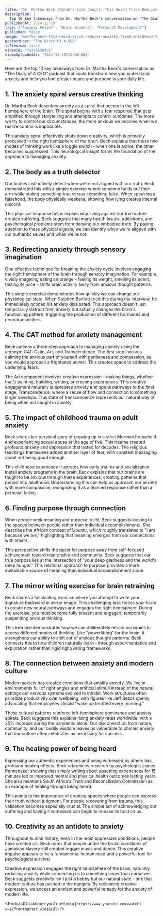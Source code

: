 ```yaml
---
title: "Dr. Martha Beck (Oprah's Life Coach): This Weird Trick Reduces Anxiety & Fixed My Childhood Trauma!"
description: |
  Top 10 key takeaways from Dr. Martha Beck's conversation on "The Diary of A CEO" podcast that could transform how you understand anxiety and help you find greater peace and purpose in your daily life.
publishedAt: 2024-12-19
tags: ["Anxiety Relief", "Brain Science", "Personal Development"]
published: false
image: "martha-beck-this-weird-trick-reduces-anxiety-fixed-childhood-trauma.jpg"
podcastHost: "The Diary Of A CEO"
isPremium: false
videoId: "fajtQSCHfvE"
videoUploadedAt: "2024-12-19T12:00:00Z"
---
```



<PodcastSummaryPageLayout frontmatter={frontmatter}>

Here are the top 10 key takeaways from Dr. Martha Beck's conversation on "The Diary of A CEO" podcast that could transform how you understand anxiety and help you find greater peace and purpose in your daily life.

## 1. The anxiety spiral versus creative thinking

Dr. Martha Beck describes anxiety as a spiral that occurs in the left hemisphere of the brain. This spiral begins with a fear response that gets amplified through storytelling and attempts to control outcomes. The more we try to control our circumstances, the more anxious we become when we realize control is impossible.

This anxiety spiral effectively shuts down creativity, which is primarily processed in the right hemisphere of the brain. Beck explains that these two modes of thinking work like a toggle switch - when one is active, the other becomes suppressed. This neurological insight forms the foundation of her approach to managing anxiety.

## 2. The body as a truth detector

Our bodies instinctively detect when we're not aligned with our truth. Beck demonstrated this with a simple exercise where someone holds out their arm while stating something true versus something false. When speaking a falsehood, the body physically weakens, showing how lying creates internal discord.

This physical response helps explain why living against our true nature creates suffering. Beck suggests that many health issues, addictions, and psychological problems stem from denying our embodied truth. By paying attention to these physical signals, we can identify when we're aligned with our authentic selves and when we're not.

## 3. Redirecting anxiety through sensory imagination

One effective technique for breaking the anxiety cycle involves engaging the right hemisphere of the brain through sensory imagination. For example, vividly imagining eating an orange - feeling its weight, smelling its scent, tasting its juice - shifts brain activity away from anxious thought patterns.

This simple exercise demonstrates how quickly we can change our physiological state. When Stephen Bartlett tried this during the interview, he immediately noticed his anxiety dissipated. This approach doesn't just temporarily distract from anxiety but actually changes the brain's functioning pattern, triggering the production of different hormones and neurotransmitters.

## 4. The CAT method for anxiety management

Beck outlines a three-step approach to managing anxiety using the acronym CAT: Calm, Art, and Transcendence. The first step involves calming the anxious part of yourself with gentleness and compassion, as you would approach a frightened animal. This creates space to address the underlying fears.

The Art component involves creative expression - making things, whether that's painting, building, writing, or creating experiences. This creative engagement naturally suppresses anxiety and opens pathways to the final stage, Transcendence, where a sense of flow and connection to something larger develops. This state of transcendence represents our natural way of being when not caught in anxiety.

## 5. The impact of childhood trauma on adult anxiety

Beck shares her personal story of growing up in a strict Mormon household and experiencing sexual abuse at the age of five. This trauma created profound anxiety and depression that lasted for decades. The religious teachings themselves added another layer of fear, with constant messaging about not being good enough.

This childhood experience illustrates how early trauma and socialization install anxiety programs in the brain. Beck explains that our brains are taught to be anxious through these experiences, creating patterns that persist into adulthood. Understanding this can help us approach our anxiety with more compassion, recognizing it as a learned response rather than a personal failing.

## 6. Finding purpose through connection

When people seek meaning and purpose in life, Beck suggests looking to the spaces between people rather than individual accomplishments. She describes the African concept of Ubuntu, which roughly translates to "I am because we are," highlighting that meaning emerges from our connections with others.

This perspective shifts the quest for purpose away from self-focused achievement toward relationship and community. Beck suggests that our true purpose lies at the intersection of "your deep gladness and the world's deep hunger." This relational approach to purpose provides a more sustainable source of meaning than individual accomplishment alone.

## 7. The mirror writing exercise for brain retraining

Beck shares a fascinating exercise where you attempt to write your signature backward in mirror image. This challenging task forces your brain to create new neural pathways and engages the right hemisphere. During the exercise, you must become fully present and engaged, temporarily suspending anxious thinking.

This exercise demonstrates how we can deliberately retrain our brains to access different modes of thinking. Like "powerlifting" for the brain, it strengthens our ability to shift out of anxious thought patterns. Beck connects this to how children naturally learn - through experimentation and exploration rather than rigid right/wrong frameworks.

## 8. The connection between anxiety and modern culture

Modern society has created conditions that amplify anxiety. We live in environments full of right angles and artificial stimuli instead of the natural settings our nervous systems evolved to inhabit. Work structures often prioritize productivity over wellbeing, with figures like Jeff Bezos openly advocating that employees should "wake up terrified every morning."

These cultural patterns reinforce left-hemisphere dominance and anxiety spirals. Beck suggests this explains rising anxiety rates worldwide, with a 25% increase during the pandemic alone. Our disconnection from nature, community, and our bodily wisdom leaves us vulnerable to chronic anxiety that our culture often celebrates as necessary for success.

## 9. The healing power of being heard

Expressing our authentic experiences and being witnessed by others has profound healing effects. Beck references research by psychologist James Pennebaker showing that simply writing about upsetting experiences for 15 minutes led to improved mental and physical health outcomes lasting years. She also mentions South Africa's Truth and Reconciliation Commission as an example of healing through being heard.

This points to the importance of creating spaces where people can express their truth without judgment. For people recovering from trauma, this validation becomes especially crucial. The simple act of acknowledging our suffering and having it witnessed can begin to release its hold on us.

## 10. Creativity as an antidote to anxiety

Throughout human history, even in the most oppressive conditions, people have created art. Beck notes that people under the brutal conditions of Jamaican slavery still created reggae music and dance. This creative impulse appears to be a fundamental human need and a powerful tool for psychological survival.

Creative expression engages the right hemisphere of the brain, naturally reducing anxiety while connecting us to something larger than ourselves. Beck suggests creativity isn't just a hobby but our natural state - one that modern culture has pushed to the margins. By reclaiming creative expression, we access an ancient and powerful remedy for the anxiety of modern life.

<PodcastDisclaimer
  youTubeLink={`https://www.youtube.com/watch?v=${frontmatter.videoId}`}
/>

</PodcastSummaryPageLayout>
